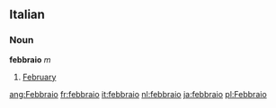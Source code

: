 ==Italian==
===Noun===
'''febbraio''' ''m''
# [[February]]

[[ang:Febbraio]]
[[fr:febbraio]]
[[it:febbraio]]
[[nl:febbraio]]
[[ja:febbraio]]
[[pl:Febbraio]]